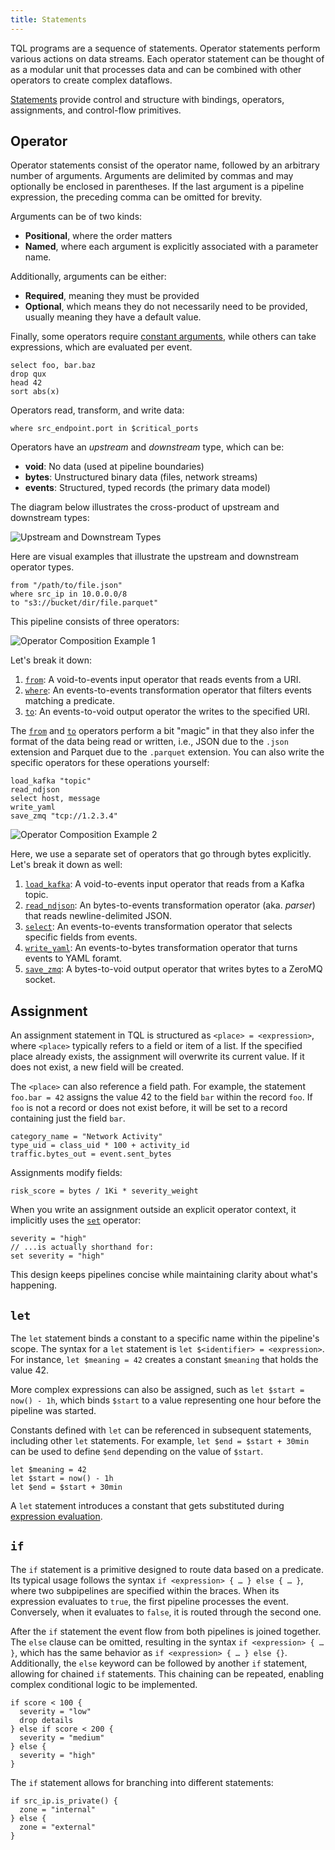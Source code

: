 ```yaml
---
title: Statements
---
```


TQL programs are a sequence of statements.
Operator statements perform various actions on data streams.
Each operator statement can be thought of as a modular unit that processes data
and can be combined with other operators to create complex dataflows.

[Statements](/explanations/language/statements) provide control and structure with
bindings, operators, assignments, and control-flow primitives.

## Operator

Operator statements consist of the operator name, followed by an arbitrary
number of arguments. Arguments are delimited by commas and may optionally be
enclosed in parentheses. If the last argument is a pipeline expression, the
preceding comma can be omitted for brevity.

Arguments can be of two kinds:

- **Positional**, where the order matters
- **Named**, where each argument is explicitly associated with a parameter name.

Additionally, arguments can be either:

- **Required**, meaning they must be provided
- **Optional**, which means they do not necessarily need to be provided, usually
  meaning they have a default value.

Finally, some operators require [constant
arguments](/explanations/language/expressions/#constant-expressions), while
others can take expressions, which are evaluated per event.

```tql
select foo, bar.baz
drop qux
head 42
sort abs(x)
```

Operators read, transform, and write data:

```tql
where src_endpoint.port in $critical_ports
```

Operators have an _upstream_ and _downstream_ type, which can be:

- **void**: No data (used at pipeline boundaries)
- **bytes**: Unstructured binary data (files, network streams)
- **events**: Structured, typed records (the primary data model)

The diagram below illustrates the cross-product of upstream and downstream
types:

![Upstream and Downstream Types](./operator-table.svg)

Here are visual examples that illustrate the upstream and downstream operator
types.

```tql
from "/path/to/file.json"
where src_ip in 10.0.0.0/8
to "s3://bucket/dir/file.parquet"
```

This pipeline consists of three operators:

![Operator Composition Example 1](./operator-composition-example-1.svg)

Let's break it down:

1. [`from`](/reference/operators/from): A void-to-events input operator that
   reads events from a URI.
2. [`where`](/reference/operators/where): An events-to-events transformation
   operator that filters events matching a predicate.
3. [`to`](/reference/operators/to): An events-to-void output operator the writes
   to the specified URI.

The [`from`](/reference/operators/from) and [`to`](/reference/operators/to)
operators perform a bit "magic" in that they also infer the format of the data
being read or written, i.e., JSON due to the `.json` extension and Parquet due
to the `.parquet` extension. You can also write the specific operators for these
operations yourself:

```tql
load_kafka "topic"
read_ndjson
select host, message
write_yaml
save_zmq "tcp://1.2.3.4"
```

![Operator Composition Example 2](./operator-composition-example-2.svg)

Here, we use a separate set of operators that go through bytes explicitly. Let's
break it down as well:

1. [`load_kafka`](/reference/operators/load_kafka): A void-to-events input
   operator that reads from a Kafka topic.
2. [`read_ndjson`](/reference/operators/read_ndjson): An bytes-to-events
   transformation operator (aka. _parser_) that reads newline-delimited JSON.
3. [`select`](/reference/operators/select): An events-to-events transformation
   operator that selects specific fields from events.
4. [`write_yaml`](/reference/operators/write_yaml): An events-to-bytes
   transformation operator that turns events to YAML foramt.
5. [`save_zmq`](/reference/operators/save_zmq): A bytes-to-void output
   operator that writes bytes to a ZeroMQ socket.

## Assignment

An assignment statement in TQL is structured as `<place> = <expression>`, where
`<place>` typically refers to a field or item of a list. If the specified place
already exists, the assignment will overwrite its current value. If it does not
exist, a new field will be created.

The `<place>` can also reference a field path. For example, the statement
`foo.bar = 42` assigns the value 42 to the field `bar` within the record `foo`.
If `foo` is not a record or does not exist before, it will be set to a record
containing just the field `bar`.

```tql
category_name = "Network Activity"
type_uid = class_uid * 100 + activity_id
traffic.bytes_out = event.sent_bytes
```

Assignments modify fields:

```tql
risk_score = bytes / 1Ki * severity_weight
```

When you write an assignment outside an explicit operator context, it implicitly
uses the [`set`](/reference/operators/set) operator:

```tql
severity = "high"
// ...is actually shorthand for:
set severity = "high"
```

This design keeps pipelines concise while maintaining clarity about what's
happening.

## `let`

The `let` statement binds a constant to a specific name within the pipeline's
scope. The syntax for a `let` statement is `let $<identifier> = <expression>`.
For instance, `let $meaning = 42` creates a constant `$meaning` that holds the
value 42.

More complex expressions can also be assigned, such as `let $start = now() -
1h`, which binds `$start` to a value representing one hour before the pipeline
was started.

Constants defined with `let` can be referenced in subsequent statements,
including other `let` statements. For example, `let $end = $start + 30min` can
be used to define `$end` depending on the value of `$start`.

```tql
let $meaning = 42
let $start = now() - 1h
let $end = $start + 30min
```

A `let` statement introduces a constant that gets substituted during [expression
evaluation](/explanations/language/expressions/#let-substitution).

## `if`

The `if` statement is a primitive designed to route data based on a predicate.
Its typical usage follows the syntax `if <expression> { … } else { … }`, where
two subpipelines are specified within the braces. When its expression evaluates
to `true`, the first pipeline processes the event. Conversely, when it evaluates
to `false`, it is routed through the second one.

After the `if` statement the event flow from both pipelines is joined together.
The `else` clause can be omitted, resulting in the syntax `if <expression> { …
}`, which has the same behavior as `if <expression> { … } else {}`.
Additionally, the `else` keyword can be followed by another `if` statement,
allowing for chained `if` statements. This chaining can be repeated, enabling
complex conditional logic to be implemented.

```tql
if score < 100 {
  severity = "low"
  drop details
} else if score < 200 {
  severity = "medium"
} else {
  severity = "high"
}
```

The `if` statement allows for branching into different statements:

```tql
if src_ip.is_private() {
  zone = "internal"
} else {
  zone = "external"
}
```

